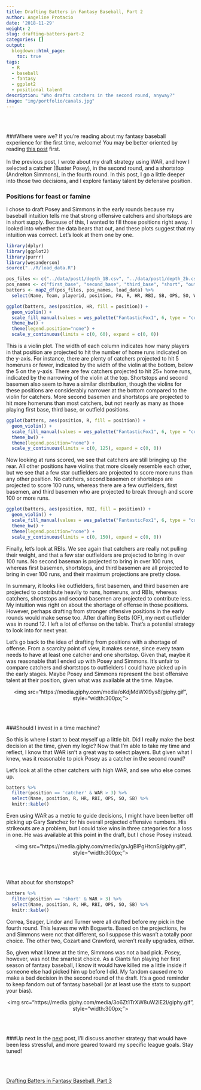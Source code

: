 ```yaml
---
title: Drafting Batters in Fantasy Baseball, Part 2
author: Angeline Protacio
date: '2018-11-29'
weight: 2
slug: drafting-batters-part-2
categories: []
output:
  blogdown::html_page:
    toc: true 
tags:
  - R
  - baseball
  - fantasy
  - ggplot2
  - positional talent
description: "Who drafts catchers in the second round, anyway?"
image: "img/portfolio/canals.jpg"
---
```

<br>
</br>

###Where were we?
If you're reading about my fantasy baseball experience for the first time, welcome! You may be better oriented by reading [this post](/../portfolio/drafting-batters-part-1) first. 
<br>
</br>
In the previous post, I wrote about my draft strategy using WAR, and how I selected a catcher (Buster Posey), in the second round, and a shortstop (Andrelton Simmons), in the fourth round. In this post, I go a little deeper into those two decisions, and I explore fantasy talent by defensive position. 

### Positions for feast or famine
I chose to draft Posey and Simmons in the early rounds because my baseball intuition tells me that strong offensive catchers and shortstops are in short supply. Because of this, I wanted to fill those positions right away. I looked into whether the data bears that out, and these plots suggest that my intuition was correct. Let's look at them one by one.
```r
library(dplyr)
library(ggplot2)
library(purrr)
library(wesanderson)
source("../R/load_data.R")

pos_files <- c("../data/post1/depth_1B.csv", "../data/post1/depth_2b.csv", "../data/post1/depth_3b.csv", "../data/post1/depth_SS.csv", "../data/post1/depth_OF.csv", "../data/post1/depth_C.csv")
pos_names <- c("first_base", "second_base", "third_base", "short", "outfield", "catcher")
batters <- map2_df(pos_files, pos_names, load_data) %>%
  select(Name, Team, playerid, position, PA, R, HR, RBI, SB, OPS, SO, WAR)
```

```r

ggplot(batters, aes(position, HR, fill = position)) + 
  geom_violin() + 
  scale_fill_manual(values = wes_palette("FantasticFox1", 6, type = "continuous")) +
  theme_bw() + 
  theme(legend.position="none") + 
  scale_y_continuous(limits = c(0, 60), expand = c(0, 0))
```

This is a violin plot. The width of each column indicates how many players in that position are projected to hit the number of home runs indicated on the y-axis. For instance, there are plenty of catchers projected to hit 5 homeruns or fewer, indicated by the width of the violin at the bottom, below the 5 on the y-axis. There are few catchers projected to hit 25+ home runs, indicated by the narrowing of the violin at the top. Shortstops and second basemen also seem to have a similar distribution, though the violins for these positions are considerably narrower at the bottom compared to the violin for catchers. More second basemen and shortstops are projected to hit more homeruns than most catchers, but not nearly as many as those playing first base, third base, or outfield positions. 

```r
ggplot(batters, aes(position, R, fill = position)) + 
  geom_violin() + 
  scale_fill_manual(values = wes_palette("FantasticFox1", 6, type = "continuous")) +
  theme_bw() + 
  theme(legend.position="none") + 
  scale_y_continuous(limits = c(0, 125), expand = c(0, 0))
```

Now looking at runs scored, we see that catchers are still bringing up the rear. All other positions have violins that more closely resemble each other, but we see that a few star outfielders are projected to score more runs than any other position. No catchers, second basemen or shortstops are projected to score 100 runs, whereas there are a few outfielders, first basemen, and third basemen who are projected to break through and score 100 or more runs.


```r
ggplot(batters, aes(position, RBI, fill = position)) + 
  geom_violin() + 
  scale_fill_manual(values = wes_palette("FantasticFox1", 6, type = "continuous")) +
  theme_bw() + 
  theme(legend.position="none") + 
  scale_y_continuous(limits = c(0, 150), expand = c(0, 0))
```

Finally, let's look at RBIs. We see again that catchers are really not pulling their weight, and that a few star outfielders are projected to bring in over 100 runs. No second baseman is projected to bring in over 100 runs, whereas first basemen, shortstops, and third basemen are all projected to bring in over 100 runs, and their maximum projections are pretty close. 

In summary, it looks like outfielders, first basemen, and third basemen are projected to contribute heavily to runs, homeruns, and RBIs, whereas catchers, shortstops and second basemen are projected to contribute less. My intuition was right on about the shortage of offense in those positions. However, perhaps drafting from stronger offensive positions in the early rounds would make sense too. After drafting Betts (OF), my next outfielder was in round 12. I left a lot of offense on the table. That's a potential strategy to look into for next year.

Let's go back to the idea of drafting from positions with a shortage of offense. From a scarcity point of view, it makes sense, since every team needs to have at least one catcher and one shortstop. Given that, maybe it was reasonable that I ended up with Posey and Simmons. It's unfair to compare catchers and shortstops to outfielders I could have picked up in the early stages. Maybe Posey and Simmons represent the best offensive talent at their position, given what was available at the time. Maybe.

<center>
<img src="https://media.giphy.com/media/oKdjMdWXl9ys8/giphy.gif", style="width:300px;"></img>
</center>
<br/><br/> 

###Should I invest in a time machine?

So this is where I start to beat myself up a little bit. Did I really make the best decision at the time, given my logic? Now that I'm able to take my time and reflect, I know that WAR isn't a great way to select players. But given what I knew, was it reasonable to pick Posey as a catcher in the second round?

Let's look at all the other catchers with high WAR, and see who else comes up.
```r
batters %>% 
  filter(position == 'catcher' & WAR > 3) %>%
  select(Name, position, R, HR, RBI, OPS, SO, SB) %>%
  knitr::kable()
```

Even using WAR as a metric to guide decisions, I might have been better off picking up Gary Sanchez for his overall projected offensive numbers. His strikeouts are a problem, but I could take wins in three categories for a loss in one. He was available at this point in the draft, but I chose Posey instead.

<center>
<img src="https://media.giphy.com/media/gnJgBlPgHtcnS/giphy.gif", style="width:300px;"></img>
</center>
<br/><br/> 

What about for shortstops?
```r
batters %>% 
  filter(position == 'short' & WAR > 3) %>%
  select(Name, position, R, HR, RBI, OPS, SO, SB) %>%
  knitr::kable()
```

Correa, Seager, Lindor and Turner were all drafted before my pick in the fourth round. This leaves me with Bogaerts. Based on the projections, he and Simmons were not that different, so I suppose this wasn't a totally poor choice. The other two, Cozart and Crawford, weren't really upgrades, either.

So, given what I knew at the time, Simmons was not a bad pick. Posey, however, was not the smartest choice. As a Giants fan playing her first season of fantasy baseball, I know it would have killed me a little inside if someone else had picked him up before I did. My fandom caused me to make a bad decision in the second round of the draft. It's a good reminder to keep fandom out of fantasy baseball (or at least use the stats to support your bias).

<center>
<img src="https://media.giphy.com/media/3o6Zt1TrXW8uW2lE2I/giphy.gif", style="width:300px;"></img>
</center>

<br></br>

###Up next
In the [next](/../portfolio/drafting-batters-part-3) post, I'll discuss another strategy that would have been less stressful, and more geared toward my specific league goals. Stay tuned!

<br/><br/> 

[Drafting Batters in Fantasy Baseball, Part 3](/../portfolio/drafting-batters-part-3)